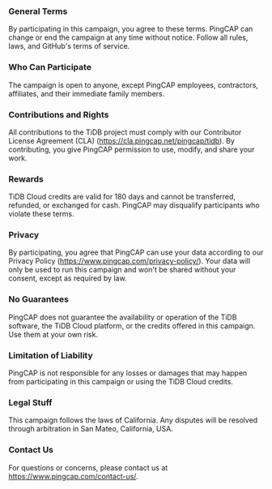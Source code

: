 ### General Terms
By participating in this campaign, you agree to these terms. PingCAP can change or end the campaign at any time without notice. Follow all rules, laws, and GitHub's terms of service.

### Who Can Participate
The campaign is open to anyone, except PingCAP employees, contractors, affiliates, and their immediate family members.

### Contributions and Rights
All contributions to the TiDB project must comply with our Contributor License Agreement (CLA) (https://cla.pingcap.net/pingcap/tidb). By contributing, you give PingCAP permission to use, modify, and share your work.

### Rewards
TiDB Cloud credits are valid for 180 days and cannot be transferred, refunded, or exchanged for cash. PingCAP may disqualify participants who violate these terms.

### Privacy
By participating, you agree that PingCAP can use your data according to our Privacy Policy (https://www.pingcap.com/privacy-policy/). Your data will only be used to run this campaign and won't be shared without your consent, except as required by law.

### No Guarantees
PingCAP does not guarantee the availability or operation of the TiDB software, the TiDB Cloud platform, or the credits offered in this campaign. Use them at your own risk.

### Limitation of Liability
PingCAP is not responsible for any losses or damages that may happen from participating in this campaign or using the TiDB Cloud credits.

### Legal Stuff
This campaign follows the laws of California. Any disputes will be resolved through arbitration in San Mateo, California, USA.

### Contact Us
For questions or concerns, please contact us at https://www.pingcap.com/contact-us/.
